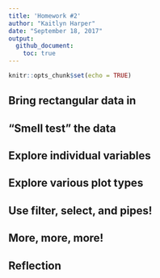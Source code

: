 ```yaml
---
title: 'Homework #2'
author: "Kaitlyn Harper"
date: "September 18, 2017"
output: 
  github_document:
    toc: true
---
```


```r
knitr::opts_chunk$set(echo = TRUE)
```

## Bring rectangular data in

## "Smell test" the data

## Explore individual variables

## Explore various plot types

## Use filter, select, and pipes!

## More, more, more! 

## Reflection


